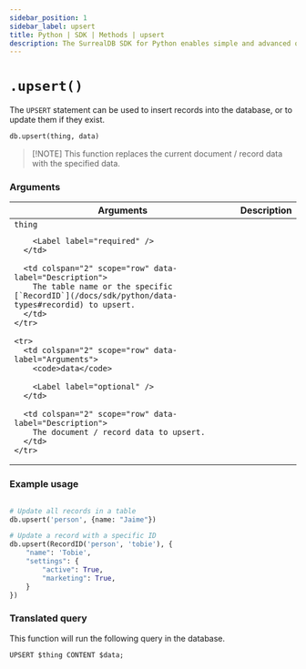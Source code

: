 ```yaml
---
sidebar_position: 1
sidebar_label: upsert
title: Python | SDK | Methods | upsert
description: The SurrealDB SDK for Python enables simple and advanced querying of a remote or embedded database.
---
```



# `.upsert()`

The `UPSERT` statement can be used to insert records into the database, or to update them if they exist.

```python title="Method Syntax"
db.upsert(thing, data)
```

> \[!NOTE]
> This function replaces the current document / record data with the specified data.

### Arguments

<table>
  <thead>
    <tr>
      <th colspan="2" scope="col">Arguments</th>
      <th colspan="2" scope="col">Description</th>
    </tr>
  </thead>

  <tbody>
    <tr>
      <td colspan="2" scope="row" data-label="Arguments">
        <code>thing</code>

        <Label label="required" />
      </td>

      <td colspan="2" scope="row" data-label="Description">
        The table name or the specific [`RecordID`](/docs/sdk/python/data-types#recordid) to upsert.
      </td>
    </tr>

    <tr>
      <td colspan="2" scope="row" data-label="Arguments">
        <code>data</code>

        <Label label="optional" />
      </td>

      <td colspan="2" scope="row" data-label="Description">
        The document / record data to upsert.
      </td>
    </tr>
  </tbody>
</table>

### Example usage

```python

# Update all records in a table
db.upsert('person', {name: "Jaime"})

# Update a record with a specific ID
db.upsert(RecordID('person', 'tobie'), {
	"name": 'Tobie',
	"settings": {
		"active": True,
		"marketing": True,
	}
})
```

### Translated query

This function will run the following query in the database.

```surql
UPSERT $thing CONTENT $data;
```
